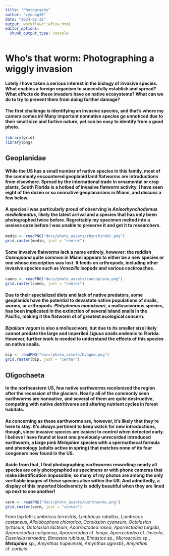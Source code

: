 ```yaml
---
title: "Photography"
author: "cyoung30"
date: "2024-02-22"
output: workflowr::wflow_html
editor_options:
  chunk_output_type: console
---
```

# Who's that worm: Photographing a wiggly invasion

#### Lately I have taken a serious interest in the biology of invasive species. What enables a foreign organism to succesfully establish and spread? What effects do these invaders have on native ecosystems? What can we do to try to prevent them from doing further damage?

#### The first challenge is identifying an invasive species, and that's where my camera comes in! Many important nonnative species go unnoticed due to their small size and furtive nature, yet can be easy to identify from a good photo.

```r
library(grid)
library(png)
```

## Geoplanidae

#### While the US has a small number of native species in this family, most of the commonly encountered geoplanid land flatworms are introductions from elsewhere. Spread by the international trade in ornamental or crop plants, South Florida is a hotbed of invasive flatworm activity. I have seen eight of the dozen or so nonnative geoplanarians in Miami, and discuss a few below.

#### A species I was particularly proud of observing is *Anisorhynchodemus mediolineatus*, likely the latest arrival and a species that has only been photographed twice before. Regrettably my specimen melted into a useless ooze before I was unable to preserve it and get it to researchers.
```r
medio <- readPNG("docs/photo_assets/rhynchindet.png")
grid.raster(medio, just = "center")
```
 
#### Some invasive flatworms lack a name entirely, however: the reddish *Caenoplana* quite common in Miami appears to either be a new species or one whose description was lost. It feeds on arthropods, including other invasive species such as *Venezillo* isopods and various cockroaches.

```r
caeno <- readPNG("docs/photo_assets/caenoplana.png")
grid.raster(caeno, just = "center")
```


#### Due to their specialized diets and lack of native predators, some geoplanids have the potential to devastate native populations of snails, worms, or arthropods. *Platydemus manokwari*, a molluscivorous species, has been implicated in the extinction of several island snails in the Pacific, making it the flatworm of of greatest ecological concern.

#### *Bipalium vagum* is also a molluscivore, but due to its smaller size likely cannot predate the large and imperiled *Liguus* snails endemic to Florida. However, further work is needed to understand the effects of this species on native snails.
```r
bip <- readPNG("docs/photo_assets/bvagum.png")
grid.raster(bip, just = "center")
```


## Oligochaeta

#### In the northeastern US, few native earthworms recolonized the region after the recession of the glaciers. Nearly all of the commonly seen earthworms are nonnative, and several of them are quite destructive, competing with native detritivores and altering nutrient cycles in forest habitats.

#### As concerning as these earthworms are, however, it's likely that they're here to stay. It's always pertinent to keep watch for new introductions, though, since invasive species are easiest to control when detected early. I believe I have found at least one previously unrecorded introduced earthworm, a large pink *Metaphire* species with a spermathecal formula and phenology (adults active in spring) that matches none of its four congeners now found in the US.

#### Aside from that, I find photographing earthworms rewarding: nearly all species are only photographed as specimens or with phone cameras that make identification impossible, so many of my photos are among the only verifiable images of these species alive within the US. And admittedly, a display of this imported biodiversity is oddly beautiful when they are lined up next to one another! 

```r
verm <- readPNG("docs/photo_assets/earthworms.png")
grid.raster(verm, just = "center")
```

From top left: *Lumbricus terrestris*, *Lumbricus rubellus*, *Lumbricus castaneus*, *Allolobophora chlorotica*, *Octolasion cyaneum*, *Octolasion tyrtaeum*, *Octolasion lacteum*, *Aporrectodea rosea*, *Aporrectodea turgida*, *Aporrectodea caliginosa*, *Aporrectodea* cf. *longa*, *Aporrectodea* cf. *limicola*, *Eiseniella tetraedra*, *Bimastos rubidus*, *Bimastos* sp., *Microscolex* sp., __*Metaphire*__ sp., *Amynthas hupeiensis*, *Amynthas agrestis*, *Amynthas* cf. *corticis*

